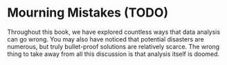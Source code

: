 # Mourning Mistakes (TODO) {#mour-mist}

Throughout this book, we have explored countless ways that data analysis can go wrong. You may also have noticed that potential disasters are numerous, but truly bullet-proof solutions are relatively scarce. The wrong thing to take away from all this discussion is that analysis itself is doomed. 
